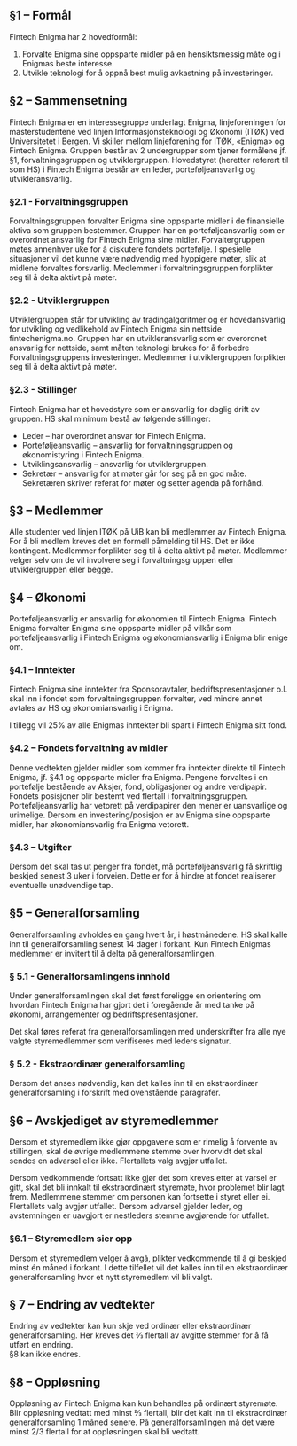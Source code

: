 ## §1 – Formål 

Fintech Enigma har 2 hovedformål:  
1. Forvalte Enigma sine oppsparte midler på en hensiktsmessig måte og i Enigmas beste interesse. 
2. Utvikle teknologi for å oppnå best mulig avkastning på investeringer. 

## §2 – Sammensetning 
Fintech Enigma er en interessegruppe underlagt Enigma, linjeforeningen for masterstudentene ved linjen Informasjonsteknologi og Økonomi (ITØK) ved Universitetet i Bergen. Vi skiller mellom linjeforening for ITØK, «Enigma» og Fintech Enigma. Gruppen består av 2 undergrupper som tjener formålene jf. §1, forvaltningsgruppen og utviklergruppen. Hovedstyret (heretter referert til som HS) i Fintech Enigma består av en leder, porteføljeansvarlig og utvikleransvarlig.

### §2.1 - Forvaltningsgruppen 
Forvaltningsgruppen forvalter Enigma sine oppsparte midler i de finansielle aktiva som gruppen bestemmer. Gruppen har en porteføljeansvarlig som er overordnet ansvarlig for Fintech Enigma sine midler. Forvaltergruppen møtes annenhver uke for å diskutere fondets portefølje. I spesielle situasjoner vil det kunne være nødvendig med hyppigere møter, slik at midlene forvaltes forsvarlig. Medlemmer i forvaltningsgruppen forplikter seg til å delta aktivt på møter.

### §2.2 - Utviklergruppen 
Utviklergruppen står for utvikling av tradingalgoritmer og er hovedansvarlig for utvikling og vedlikehold av Fintech Enigma sin nettside fintechenigma.no. Gruppen har en utvikleransvarlig som er overordnet ansvarlig for nettside, samt måten teknologi brukes for å forbedre Forvaltningsgruppens investeringer. Medlemmer i utviklergruppen forplikter seg til å delta aktivt på møter. 

### §2.3 - Stillinger 
Fintech Enigma har et hovedstyre som er ansvarlig for daglig drift av gruppen. HS skal minimum bestå av følgende stillinger: 
- Leder – har overordnet ansvar for Fintech Enigma. 
- Porteføljeansvarlig – ansvarlig for forvaltningsgruppen og økonomistyring i Fintech Enigma. 
- Utviklingsansvarlig – ansvarlig for utviklergruppen. 
- Sekretær – ansvarlig for at møter går for seg på en god måte. Sekretæren skriver referat for møter og setter agenda på forhånd. 

## §3 – Medlemmer 
Alle studenter ved linjen ITØK på UiB kan bli medlemmer av Fintech Enigma. For å bli medlem kreves det en formell påmelding til HS. Det er ikke kontingent. Medlemmer forplikter seg til å delta aktivt på møter. Medlemmer velger selv om de vil involvere seg i forvaltningsgruppen eller utviklergruppen eller begge.

## §4 – Økonomi  
Porteføljeansvarlig er ansvarlig for økonomien til Fintech Enigma. Fintech Enigma forvalter Enigma sine oppsparte midler på vilkår som porteføljeansvarlig i Fintech Enigma og økonomiansvarlig i Enigma blir enige om.  

### §4.1 – Inntekter 
Fintech Enigma sine inntekter fra Sponsoravtaler, bedriftspresentasjoner o.l. skal inn i fondet som forvaltningsgruppen forvalter, ved mindre annet avtales av HS og økonomiansvarlig i Enigma. 

I tillegg vil 25% av alle Enigmas inntekter bli spart i Fintech Enigma sitt fond. 

### §4.2 – Fondets forvaltning av midler 
Denne vedtekten gjelder midler som kommer fra inntekter direkte til Fintech Enigma, jf. §4.1 og oppsparte midler fra Enigma. Pengene forvaltes i en portefølje bestående av Aksjer, fond, obligasjoner og andre verdipapir. Fondets posisjoner blir bestemt ved flertall i forvaltningsgruppen. Porteføljeansvarlig har vetorett på verdipapirer den mener er uansvarlige og urimelige. Dersom en investering/posisjon er av Enigma sine oppsparte midler, har økonomiansvarlig fra Enigma vetorett.  

### §4.3 – Utgifter 
Dersom det skal tas ut penger fra fondet, må porteføljeansvarlig få skriftlig beskjed senest 3 uker i forveien. Dette er for å hindre at fondet realiserer eventuelle unødvendige tap.  

## §5 – Generalforsamling 
Generalforsamling avholdes en gang hvert år, i høstmånedene. HS skal kalle inn til generalforsamling senest 14 dager i forkant. Kun Fintech Enigmas medlemmer er invitert til å delta på generalforsamlingen. 

### § 5.1 - Generalforsamlingens innhold 
Under generalforsamlingen skal det først foreligge en orientering om hvordan Fintech Enigma har gjort det i foregående år med tanke på økonomi, arrangementer og bedriftspresentasjoner.  

Det skal føres referat fra generalforsamlingen med underskrifter fra alle nye valgte styremedlemmer som verifiseres med leders signatur.  

### § 5.2 - Ekstraordinær generalforsamling 
Dersom det anses nødvendig, kan det kalles inn til en ekstraordinær generalforsamling i forskrift med ovenstående paragrafer. 

## §6 – Avskjediget av styremedlemmer 
Dersom et styremedlem ikke gjør oppgavene som er rimelig å forvente av stillingen, skal de øvrige medlemmene stemme over hvorvidt det skal sendes en advarsel eller ikke. Flertallets valg avgjør utfallet. 

Dersom vedkommende fortsatt ikke gjør det som kreves etter at varsel er gitt, skal det bli innkalt til ekstraordinært styremøte, hvor problemet blir lagt frem. Medlemmene stemmer om personen kan fortsette i styret eller ei. Flertallets valg avgjør utfallet. Dersom advarsel gjelder leder, og avstemningen er uavgjort er nestleders stemme avgjørende for utfallet. 
### §6.1 – Styremedlem sier opp  
Dersom et styremedlem velger å avgå, plikter vedkommende til å gi beskjed minst én måned i forkant. I dette tilfellet vil det kalles inn til en ekstraordinær generalforsamling hvor et nytt styremedlem vil bli valgt.  

## § 7 – Endring av vedtekter  
Endring av vedtekter kan kun skje ved ordinær eller ekstraordinær generalforsamling. Her kreves det 2⁄3 flertall av avgitte stemmer for å få utført en endring.  
§8 kan ikke endres. 

## §8 – Oppløsning  
Oppløsning av Fintech Enigma kan kun behandles på ordinært styremøte. Blir oppløsning vedtatt med minst 2⁄3 flertall, blir det kalt inn til ekstraordinær generalforsamling 1 måned senere. På generalforsamlingen må det være minst 2/3 flertall for at oppløsningen skal bli vedtatt. 

